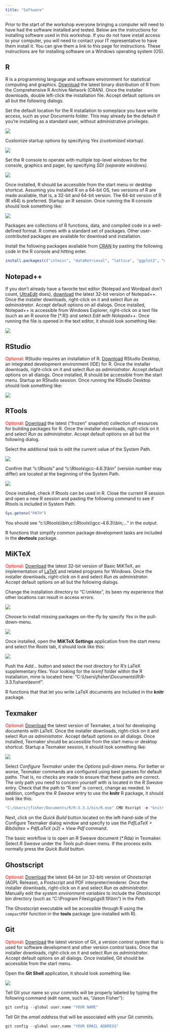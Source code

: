 ```yaml
---
title: "Software"
---
```


Prior to the start of the workshop everyone bringing a computer will need to have had the software installed and tested.
Below are the instructions for installing software used in this workshop.
If you do not have install access to your computer,
you will need to contact your IT representative to have them install it.
You can give them a link to this page for instructions.
These instructions are for installing software on a Windows operating system (OS).

## R

R is a programming language and software environment for statistical computing and graphics.
[Download](http://cran.rstudio.com/bin/windows/base/)
the latest binary distribution of R from the Comprehensive R Archive Network (CRAN).
Once the installer downloads, double left-click the installation file.
Accept default options on all but the following dialogs.

Set the default location for the R installation to someplace you have write access, such as your Documents folder.
This may already be the default if you're installing as a standard user, without administrative privileges.

| ![](images/software-r_01.png)

Customize startup options by specifying *Yes (customized startup)*.

| ![](images/software-r_02.png)

Set the R console to operate with multiple top-level windows for the console,
graphics and pager, by specifying *SDI (separate windows)*.

| ![](images/software-r_03.png)

Once installed, R should be accessible from the start menu or desktop shortcut.
Assuming you installed R on a 64-bit OS, two versions of R are made available, that is, a 32-bit and 64-bit version.
The 64-bit version of R (R x64) is preferred.
Startup an R session.
Once running the R console should look something like:

| ![](images/software-r_04.png)

Packages are collections of R functions, data, and compiled code in a well-defined format.
R comes with a standard set of packages.
Other user-contributed packages are available for download and installation.

Install the following packages available from [CRAN](https://cloud.r-project.org/web/packages/)
by pasting the following code in the R console and hitting enter.

```r
install.packages(c("inlmisc", "dataRetrieval", "lattice", "ggplot2", "devtools", "knitr"))
```

## Notepad++

If you don't already have a favorite text editor
(Notepad and Wordpad don't count, [UltraEdit](http://www.ultraedit.com/) does),
[download](https://notepad-plus-plus.org/download/) the latest 32-bit version of Notepad++.
Once the installer downloads, right-click on it and select *Run as administrator*.
Accept default options on all dialogs.
Once installed, Notepad++ is accessible from Windows Explorer,
right-click on a text file (such as an R source file [*.R]) and select *Edit with Notepad++*.
Once running the file is opened in the text editor, it should look something like:

| ![](images/software-notepad_01.png)

## RStudio

<span style="color:red;">Optional</span>:
RStudio requires an installation of R.
[Download](http://www.rstudio.com/products/rstudio/download/) RStudio Desktop,
an integrated development environment (IDE) for R.
Once the installer downloads, right-click on it and select *Run as administrator*.
Accept default options on all dialogs.
Once installed, R should be accessible from the start menu.
Startup an RStudio session.
Once running the RStudio Desktop should look something like:

| ![](images/software-rstudio_01.png)

## RTools

<span style="color:red;">Optional</span>:
[Download](https://cloud.r-project.org/bin/windows/Rtools/)
the latest ("frozen" snapshot) collection of resources for building packages for R.
Once the installer downloads, right-click on it and select *Run as administrator*.
Accept default options on all but the following dialog.

Select the additional task to edit the current value of the System Path.

| ![](images/software-rtools_01.png)

Confirm that "c:\\Rtools\bin" and "c:\\Rtools\\gcc-4.6.3\\bin" (version number may differ)
are located at the beginning of the System Path.

| ![](images/software-rtools_02.png)

Once installed, check if Rtools can be used in R.
Close the current R session and open a new R session and pasting the following command
to see if Rtools is included in System Path.

```r
Sys.getenv("PATH")
```

You should see "c:\\\\Rtools\\\\bin;c:\\\\Rtools\\\\gcc-4.6.3\\\\bin;..." in the output.

R functions that simplify common package development tasks are included in the **devtools** package.

## MiKTeX

<span style="color:red;">Optional</span>:
[Download](http://miktex.org/download) the latest 32-bit version of Basic MiKTeX,
an implementation of [LaTeX](https://en.wikipedia.org/wiki/LaTeX) and related programs for Windows.
Once the installer downloads, right-click on it and select *Run as administrator*.
Accept default options on all but the following dialogs.

Change the installation directory to "C:\\miktex",
its been my experience that other locations can result in access errors.

| ![](images/software-miktex_01.png)

Choose to install missing packages on-the-fly by specify *Yes* in the pull-down-menu.

| ![](images/software-miktex_02.png)

Once installed, open the **MiKTeX Settings** application from the start menu and select the *Roots* tab,
it should look like this:

| ![](images/software-miktex_03.png)

Push the *Add...* button and select the root directory for R's LaTeX supplementary files.
Your looking for the *texmf* folder within the R installation, mine is located here:
"C:\\Users\\jfisher\\Documents\\R\\R-3.3.1\\share\\texmf".

R functions that that let you write LaTeX documents are included in the **knitr** package.

## Texmaker

<span style="color:red;">Optional</span>:
[Download](http://www.xm1math.net/texmaker/download.html) the latest version of Texmaker,
a tool for developing documents with LaTeX.
Once the installer downloads, right-click on it and select *Run as administrator*.
Accept default options on all dialogs.
Once installed, Texmaker should be accessible from the start menu or desktop shortcut.
Startup a Texmaker session, it should look something like:

| ![](images/software-texmaker_01.png)

Select *Configure Texmaker* under the *Options* pull-down menu.
For better or worse, Texmaker commands are configured using best guesses for default paths.
That is, no checks are made to ensure that these paths are correct.
The only path you need to concern yourself with is located in the *R Sweave* entry.
Check that the path to "R.exe" is correct, change as needed.
In addition, configure the *R Sweave* entry to use the **knitr** R package,
it should look like this:

```r
"C:/Users/jfisher/Documents/R/R-3.3.1/bin/R.exe" CMD Rscript -e "knitr::knit('%.Rnw')"
```

Next, click on the *Quick Build* button located on the left-hand-side of the Configure Texmaker dialog window
and specify to use the *PdfLaTeX + Bib(la)tex + PdfLaTeX (x2) + View Pdf* command.

The basic workflow is to open an R Sweave document (\*.Rda) in Texmaker.
Select *R Sweave* under the *Tools* pull-down menu.
If the process exits normally press the *Quick Build* button.

## Ghostscript

<span style="color:red;">Optional</span>:
[Download](http://ghostscript.com/download/gsdnld.html) the latest 64-bit (or 32-bit) version of Ghostscript (AGPL Release),
a Postscript and PDF interpreter/renderer.
Once the installer downloads, right-click on it and select *Run as administrator*.
Manually edit the *system environment variables* to include the Ghostscript bin directory
(such as "C:\\Program Files\\gs\\gs9.19\\bin") in the *Path*.

The Ghostscript executable will be accessible through R using the `compactPDF` function
in the **tools** package (pre-installed with R).


## Git

<span style="color:red;">Optional</span>:
[Download](https://git-scm.com/downloads) the latest version of Git,
a version control system that is used for software development and other version control tasks.
Once the installer downloads, right-click on it and select *Run as administrator*.
Accept default options on all dialogs.
Once installed, Git should be accessible from the start menu.

Open the **Git Shell** application, it should look something like:

| ![](images/software-git_01.png)

Tell Git your name so your commits will be properly labeled by typing the following command
(edit name, such as, "Jason Fisher"):

```r
git config --global user.name "YOUR NAME"
```

Tell Git the *email address* that will be associated with your Git commits.

```r
git config --global user.name "YOUR EMAIL ADDRESS"
```

